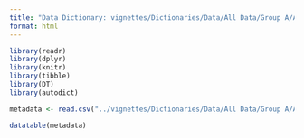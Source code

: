 ```yaml
---
title: "Data Dictionary: vignettes/Dictionaries/Data/All Data/Group A/AlbumSales.csv"
format: html
---
```


```r
library(readr)
library(dplyr)
library(knitr)
library(tibble)
library(DT)
library(autodict)
```

```r
metadata <- read.csv("../vignettes/Dictionaries/Data/All Data/Group A/AlbumSales.csv")

datatable(metadata)
```
